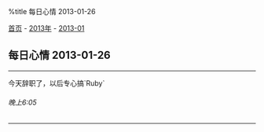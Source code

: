 %title 每日心情 2013-01-26

[[../../../index|首页]] - [[../index|2013年]] - [[index|2013-01]]
==每日心情 2013-01-26==
----
今天辞职了，以后专心搞`Ruby`
======晚上6:05======
----
